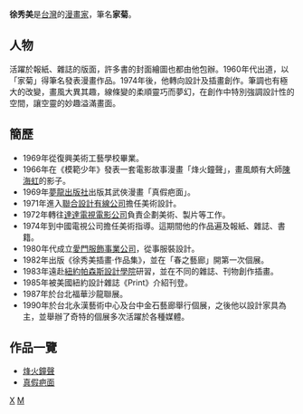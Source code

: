 {{blpunsourced|time=2020-05-20T05:02:12+00:00}}
{{trivia|time=2020-05-20T05:02:12+00:00}}
{{漫畫}}
'''徐秀美'''是[[台灣|台灣]]的[[漫畫家|漫畫家]]，筆名'''家菊'''。

== 人物 ==
活躍於報紙、雜誌的版面，許多書的封面繪圖也都由他包辦。1960年代出道，以「家菊」得筆名發表漫畫作品。1974年後，他轉向設計及插畫創作。筆調也有極大的改變，畫風大異其趣，線條變的柔順靈巧而夢幻，在創作中特別強調設計性的空間，讓空靈的妙趣溢滿畫面。

== 簡歷 ==
*1969年從復興美術工藝學校畢業。
*1966年在《模範少年》發表一套電影故事漫畫「烽火鐘聲」，畫風頗有大師[[陳海虹|陳海虹]]的影子。
*1969年[[夢龍出版社|夢龍出版社]]出版其武俠漫畫「真假疤面」。
*1971年進入[[聯合設計有線公司|聯合設計有線公司]]擔任美術設計。
*1972年轉往[[達達電視電影公司|達達電視電影公司]]負責企劃美術、製片等工作。
*1974年到中國電視公司擔任美術指導。這期間他的作品遍及報紙、雜誌、書籍。
*1980年代成立[[愛門服飾事業公司|愛門服飾事業公司]]，從事服裝設計。
*1982年出版《徐秀美插畫‧作品集》，並在「春之藝廊」開第一次個展。
*1983年遠赴[[紐約|紐約]][[帕森斯設計學院|帕森斯設計學院]]研習，並在不同的雜誌、刊物創作插畫。
*1985年被美國紐約設計雜誌《Print》介紹刊登。
*1987年於台北福華沙龍聯展。
*1990年於台北永漢藝術中心及台中金石藝廊舉行個展，之後他以設計家具為主，並舉辦了奇特的個展多次活躍於各種媒體。

== 作品一覽 ==
*[[烽火鐘聲|烽火鐘聲]]
*[[真假疤面|真假疤面]]

[[Category:臺灣漫畫家|X]]
[[Category:徐姓|M]]